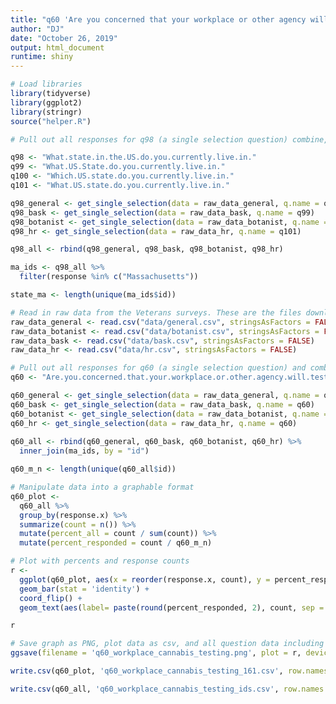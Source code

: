 ```yaml
---
title: "q60 'Are you concerned that your workplace or other agency will test you for your cannabis use?' MA Veterans"
author: "DJ"
date: "October 26, 2019"
output: html_document
runtime: shiny
---
```


```r
# Load libraries
library(tidyverse)
library(ggplot2)
library(stringr)
source("helper.R")
```

```r
# Pull out all responses for q98 (a single selection question) combine, then determine 'question n' (subsequent q are labeled for convenience, do not respond to survey q#)

q98 <- "What.state.in.the.US.do.you.currently.live.in."
q99 <- "What.US.State.do.you.currently.live.in."
q100 <- "Which.US.state.do.you.currently.live.in."
q101 <- "What.US.state.do.you.currently.live.in."

q98_general <- get_single_selection(data = raw_data_general, q.name = q98)
q98_bask <- get_single_selection(data = raw_data_bask, q.name = q99)
q98_botanist <- get_single_selection(data = raw_data_botanist, q.name = q100)
q98_hr <- get_single_selection(data = raw_data_hr, q.name = q101)

q98_all <- rbind(q98_general, q98_bask, q98_botanist, q98_hr)

ma_ids <- q98_all %>% 
  filter(response %in% c("Massachusetts"))

state_ma <- length(unique(ma_ids$id))
```

```r
# Read in raw data from the Veterans surveys. These are the files downloaded from survey monkey saved as a .csv
raw_data_general <- read.csv("data/general.csv", stringsAsFactors = FALSE)
raw_data_botanist <- read.csv("data/botanist.csv", stringsAsFactors = FALSE)
raw_data_bask <- read.csv("data/bask.csv", stringsAsFactors = FALSE)
raw_data_hr <- read.csv("data/hr.csv", stringsAsFactors = FALSE)
```

```r
# Pull out all responses for q60 (a single selection question) and combine
q60 <- "Are.you.concerned.that.your.workplace.or.other.agency.will.test.you.for.your.cannabis.use."

q60_general <- get_single_selection(data = raw_data_general, q.name = q60)
q60_bask <- get_single_selection(data = raw_data_bask, q.name = q60)
q60_botanist <- get_single_selection(data = raw_data_botanist, q.name = q60)
q60_hr <- get_single_selection(data = raw_data_hr, q.name = q60)
  
q60_all <- rbind(q60_general, q60_bask, q60_botanist, q60_hr) %>%
  inner_join(ma_ids, by = "id")

q60_m_n <- length(unique(q60_all$id))
```


```r
# Manipulate data into a graphable format
q60_plot <- 
  q60_all %>%
  group_by(response.x) %>%
  summarize(count = n()) %>%
  mutate(percent_all = count / sum(count)) %>%
  mutate(percent_responded = count / q60_m_n)
```

```r
# Plot with percents and response counts
r <- 
  ggplot(q60_plot, aes(x = reorder(response.x, count), y = percent_responded)) +
  geom_bar(stat = 'identity') +
  coord_flip() +
  geom_text(aes(label= paste(round(percent_responded, 2), count, sep = "***")))

r
```

```r
# Save graph as PNG, plot data as csv, and all question data including response IDs as csv (save question n and N at end of plot file as "_x.x")
ggsave(filename = 'q60_workplace_cannabis_testing.png', plot = r, device = 'png')

write.csv(q60_plot, 'q60_workplace_cannabis_testing_161.csv', row.names = FALSE)

write.csv(q60_all, 'q60_workplace_cannabis_testing_ids.csv', row.names = FALSE)
```

